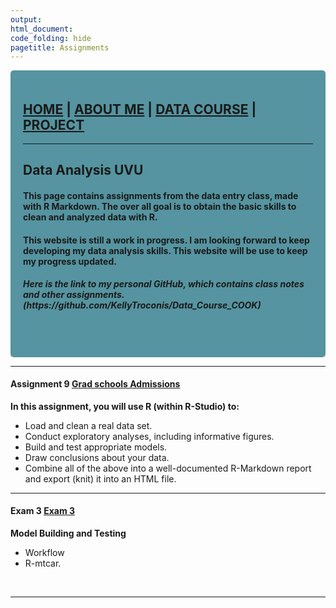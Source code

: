 ```yaml
---
output: 
html_document:
code_folding: hide
pagetitle: Assignments
---
```


<style type="text/css">
.main-container {
  max-width: 1800px;
  margin-left: auto;
  margin-right: auto;
}
</style>

<style>
div.gray { background-color:#5594A0; border-radius: 5px; padding: 20px;}
</style>
<div class = "gray">


<style>
div.blue { background-color:#61A4B7; border-radius: 5px; padding: 20px;}
</style>
<div class = "blue">
## [HOME](http://KellyTroconis.github.io/) | [ABOUT ME](http://KellyTroconis.github.io/About-me/) | [DATA COURSE](http://KellyTroconis.github.io/data-course/) | [PROJECT](http://KellyTroconis.github.io/PROJECT/)
</div>
___
## **Data Analysis UVU**

#### This page contains assignments from the data entry class, made with R Markdown. The over all goal is to obtain the basic skills to clean and analyzed data with R. 

#### This website is still a work in progress. I am looking forward to keep developing my data analysis skills. This website will be use to keep my progress updated.  

##### Here is the link to my personal GitHub, which contains class notes and other assignments. (https://github.com/KellyTroconis/Data_Course_COOK) 

<br>
</div>
___
<style>
div.green { background-color:#9CD3A9; border-radius: 5px; padding: 20px;}
</style>
<div class = "green">
#### **Assignment 9** [Grad schools Admissions](http://KellyTroconis.github.io/data-course/Assignment_9.html)

**In this assignment, you will use R (within R-Studio) to:**

  - Load and clean a real data set.  
  - Conduct exploratory analyses, including informative figures.
  - Build and test appropriate models.
  - Draw conclusions about your data.
  - Combine all of the above into a well-documented R-Markdown report and export (knit) it into an HTML file.
</div>

___
<style>
div.gray { background-color:#5594A0; border-radius: 5px; padding: 20px;}
</style>
<div class = "gray">

#### **Exam 3** [Exam 3](http://KellyTroconis.github.io/data-course/Exam_3.html)

**Model Building and Testing**

  - Workflow 
  - R-mtcar.

<br>

</div>

___

